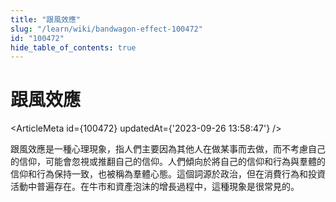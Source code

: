 ```yaml
---
title: "跟風效應"
slug: "/learn/wiki/bandwagon-effect-100472"
id: "100472"
hide_table_of_contents: true
---
```



# 跟風效應

<ArticleMeta id={100472} updatedAt={'2023-09-26 13:58:47'} />
<div className='border-solid border-b border-t-0 my-4 border-[var(--ifm-color-gray-300)]' />

跟風效應是一種心理現象，指人們主要因為其他人在做某事而去做，而不考慮自己的信仰，可能會忽視或推翻自己的信仰。人們傾向於將自己的信仰和行為與羣體的信仰和行為保持一致，也被稱為羣體心態。這個詞源於政治，但在消費行為和投資活動中普遍存在。在牛市和資產泡沫的增長過程中，這種現象是很常見的。

